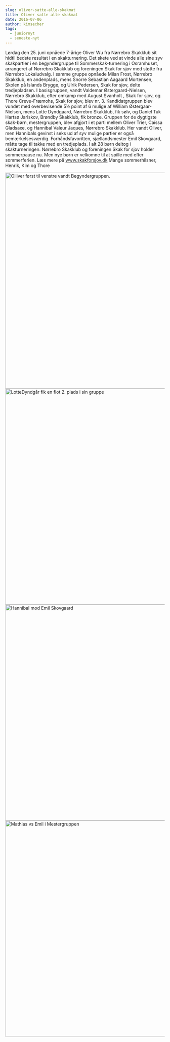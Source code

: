 ```yaml
---
slug: oliver-satte-alle-skakmat
title: Oliver satte alle skakmat
date: 2016-07-06
author: kimsecher
tags:
  - juniornyt
  - seneste-nyt
---
```

Lørdag den 25. juni opnåede 7-årige Oliver Wu fra Nørrebro Skakklub sit hidtil bedste resultat i en skakturnering.
Det skete ved at vinde alle sine syv skakpartier i en begyndergruppe til Sommerskak-turnering i Osramhuset, arrangeret af Nørrebro Skakklub og foreningen Skak for sjov med støtte fra Nørrebro Lokaludvalg.
I samme gruppe opnåede Milan Frost, Nørrebro Skakklub, en andenplads, mens Snorre Sebastian Aagaard Mortensen, Skolen på Islands Brygge, og Ulrik Pedersen, Skak for sjov, delte tredjepladsen.
I basisgruppen, vandt Valdemar Østergaard-Nielsen, Nørrebro Skakklub, efter omkamp med August Svanholt , Skak for sjov, og Thore Creve-Fræmohs, Skak for sjov, blev nr. 3.
Kandidatgruppen blev vundet med overbevisende 5½ point af 6 mulige af William Østergaar-Nielsen, mens Lotte Dyndgaard, Nørrebro Skakklub, fik sølv, og Daniel Tuk Hartsø Jarlskov, Brøndby Skakklub, fik bronze.
Gruppen for de dygtigste skak-børn, mestergruppen, blev afgjort i et parti mellem Oliver Trier, Caïssa Gladsaxe, og Hannibal Valeur Jaques, Nørrebro Skakklub. Her vandt Oliver, men Hannibals gevinst i seks ud af syv mulige partier er også bemærkelsesværdig. Forhåndsfavoritten, sjællandsmester Emil Skovgaard, måtte tage til takke med en tredjeplads.
I alt 28 børn deltog i skakturneringen.
Nørrebro Skakklub og foreningen Skak for sjov holder sommerpause nu. Men nye børn er velkomne til at spille med efter sommerferien. Læs mere på www.skakforsjov.dk
Mange sommerhilsner,
Henrik, Kim og Thore

<img className="alignnone size-large wp-image-2430" src="https://nbskak.dk/wp-content/uploads/2016/07/Olliver-først-til-venstre-vandt-Begyndergruppen.-1024x683.jpg" alt="Olliver først til venstre vandt Begyndergruppen." width="1024" height="683" />

<img className="alignnone size-large wp-image-2431" src="https://nbskak.dk/wp-content/uploads/2016/07/LotteDyndgår-fik-en-flot-2.-plads-i-sin-gruppe-1024x683.jpg" alt="LotteDyndgår fik en flot 2. plads i sin gruppe" width="1024" height="683" />

<img className="alignnone size-large wp-image-2429" src="https://nbskak.dk/wp-content/uploads/2016/07/Hannibal-mod-Emil-Skovgaard-1024x683.jpg" alt="Hannibal mod Emil Skovgaard" width="1024" height="683" />

<img className="alignnone size-large wp-image-2428" src="https://nbskak.dk/wp-content/uploads/2016/07/Mathias-vs-Emil-i-Mestergruppen-1024x683.jpg" alt="Mathias vs Emil i Mestergruppen" width="1024" height="683" />

&nbsp;
